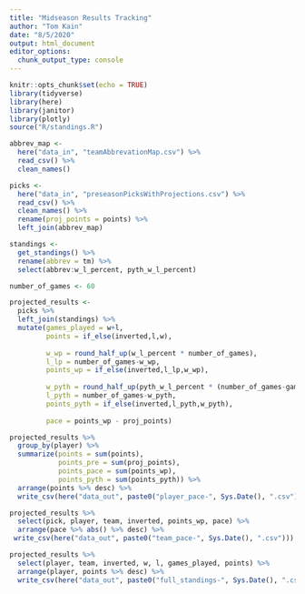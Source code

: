 ```yaml
---
title: "Midseason Results Tracking"
author: "Tom Kain"
date: "8/5/2020"
output: html_document
editor_options: 
  chunk_output_type: console
---
```


```r
knitr::opts_chunk$set(echo = TRUE)
library(tidyverse)
library(here)
library(janitor)
library(plotly)
source("R/standings.R")
```

```r

abbrev_map <-
  here("data_in", "teamAbbrevationMap.csv") %>% 
  read_csv() %>% 
  clean_names()

picks <- 
  here("data_in", "preseasonPicksWithProjections.csv") %>% 
  read_csv() %>% 
  clean_names() %>% 
  rename(proj_points = points) %>% 
  left_join(abbrev_map)

standings <- 
  get_standings() %>% 
  rename(abbrev = tm) %>% 
  select(abbrev:w_l_percent, pyth_w_l_percent)

```

```r
number_of_games <- 60

projected_results <-
  picks %>% 
  left_join(standings) %>% 
  mutate(games_played = w+l,
         points = if_else(inverted,l,w),
         
         w_wp = round_half_up(w_l_percent * number_of_games),
         l_lp = number_of_games-w_wp,
         points_wp = if_else(inverted,l_lp,w_wp),
         
         w_pyth = round_half_up(pyth_w_l_percent * (number_of_games-games_played)) + w,
         l_pyth = number_of_games-w_pyth,
         points_pyth = if_else(inverted,l_pyth,w_pyth),
                               
         pace = points_wp - proj_points)


```

```r
projected_results %>% 
  group_by(player) %>% 
  summarize(points = sum(points),
            points_pre = sum(proj_points),
            points_pace = sum(points_wp),
            points_pyth = sum(points_pyth)) %>% 
  arrange(points %>% desc) %>% 
  write_csv(here("data_out", paste0("player_pace-", Sys.Date(), ".csv")))

projected_results %>% 
  select(pick, player, team, inverted, points_wp, pace) %>% 
  arrange(pace %>% abs() %>% desc) %>% 
 write_csv(here("data_out", paste0("team_pace-", Sys.Date(), ".csv")))

projected_results %>% 
  select(player, team, inverted, w, l, games_played, points) %>% 
  arrange(player, points %>% desc) %>% 
  write_csv(here("data_out", paste0("full_standings-", Sys.Date(), ".csv")))
```